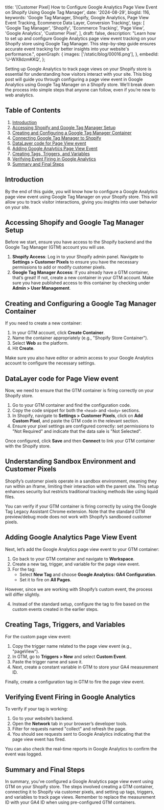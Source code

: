   title:
    '[Customer Pixel] How to Configure Google Analytics Page View Event on Shopify Using Google Tag Manager',
  date: '2024-08-29',
  blogId: 116,
  keywords:
    'Google Tag Manager, Shopify, Google Analytics, Page View Event Tracking, Ecommerce Data Layer, Conversion Tracking',
  tags: [
    'Google Tag Manager',
    'Shopify',
    'Ecommerce Tracking',
    'Page View',
    'Google Analytics',
    'Customer Pixel',
  ],
  draft: false,
  description:
    "Learn how to set up and configure Google Analytics page view event tracking on your Shopify store using Google Tag Manager. This step-by-step guide ensures accurate event tracking for better insights into your website's performance.",
  openGraph: {
    images: ['/static/blog/00016.png'],
  },
  embedId: 'U-WX8dzmKKQ',
};

<BlogHeader metadata={metadata} />

Setting up Google Analytics to track page views on your Shopify store is essential for understanding how visitors interact with your site. This blog post will guide you through configuring a page view event in Google Analytics using Google Tag Manager on a Shopify store. We’ll break down the process into simple steps that anyone can follow, even if you’re new to web analytics.

## Table of Contents

1. [Introduction](#introduction)
2. [Accessing Shopify and Google Tag Manager Setup](#accessing-shopify-and-google-tag-manager-setup)
3. [Creating and Configuring a Google Tag Manager Container](#creating-and-configuring-a-google-tag-manager-container)
4. [Connecting Google Tag Manager to Shopify](#connecting-google-tag-manager-to-shopify)
5. [DataLayer code for Page View event](#dataLayer-code-for-page-view-event)
6. [Adding Google Analytics Page View Event](#adding-google-analytics-page-view-event)
7. [Creating Tags, Triggers, and Variables](#creating-tags-triggers-and-variables)
8. [Verifying Event Firing in Google Analytics](#verifying-event-firing-in-google-analytics)
9. [Summary and Final Steps](#summary-and-final-steps)

## Introduction

By the end of this guide, you will know how to configure a Google Analytics page view event using Google Tag Manager on your Shopify store. This will allow you to track visitor interactions, giving you insights into user behavior on your site.

## Accessing Shopify and Google Tag Manager Setup

Before we start, ensure you have access to the Shopify backend and the Google Tag Manager (GTM) account you will use.

1. **Shopify Access**: Log in to your Shopify admin panel. Navigate to **Settings > Customer Pixels** to ensure you have the necessary permissions to add or modify customer pixels.
2. **Google Tag Manager Access**: If you already have a GTM container, that’s great! If not, create a new container in your GTM account. Make sure you have published access to this container by checking under **Admin > User Management**.

## Creating and Configuring a Google Tag Manager Container

If you need to create a new container:

1. In your GTM account, click **Create Container**.
2. Name the container appropriately (e.g., "Shopify Store Container").
3. Select **Web** as the platform.
4. Hit **Create**.

Make sure you also have editor or admin access to your Google Analytics account to configure the necessary settings.

## DataLayer code for Page View event

Now, we need to ensure that the GTM container is firing correctly on your Shopify store.

1. Go to your GTM container and find the configuration code.
2. Copy the code snippet for both the `<head>` and `<body>` sections.
3. In Shopify, navigate to **Settings > Customer Pixels**, click on **Add Custom Pixel**, and paste the GTM code in the relevant section.
4. Ensure your pixel settings are configured correctly: set permissions to "Not Required" and indicate that the data sale is "Not Selected".

<DataLayerCodeBlock fileName="page_view.js" />

Once configured, click **Save** and then **Connect** to link your GTM container with the Shopify store.

## Understanding Sandbox Environment and Customer Pixels

Shopify’s customer pixels operate in a sandbox environment, meaning they run within an iframe, limiting their interaction with the parent site. This setup enhances security but restricts traditional tracking methods like using liquid files.

You can verify if your GTM container is firing correctly by using the Google Tag Legacy Assistant Chrome extension. Note that the standard GTM preview/debug mode does not work with Shopify’s sandboxed customer pixels.

## Adding Google Analytics Page View Event

Next, let’s add the Google Analytics page view event to your GTM container:

1. Go back to your GTM container and navigate to **Workspace**.
2. Create a new tag, trigger, and variable for the page view event.
3. For the tag:
   - Select **New Tag** and choose **Google Analytics: GA4 Configuration**.
   - Set it to fire on **All Pages**.

However, since we are working with Shopify’s custom event, the process will differ slightly.

4. Instead of the standard setup, configure the tag to fire based on the custom events created in the earlier steps.

## Creating Tags, Triggers, and Variables

For the custom page view event:

1. Copy the trigger name related to the page view event (e.g., "pageView").
2. In GTM, go to **Triggers > New** and select **Custom Event**.
3. Paste the trigger name and save it.
4. Next, create a constant variable in GTM to store your GA4 measurement ID.

Finally, create a configuration tag in GTM to fire the page view event.

## Verifying Event Firing in Google Analytics

To verify if your tag is working:

1. Go to your website’s backend.
2. Open the **Network** tab in your browser’s developer tools.
3. Filter for requests named "collect" and refresh the page.
4. You should see requests sent to Google Analytics indicating that the page view event has fired.

You can also check the real-time reports in Google Analytics to confirm the event was logged.

## Summary and Final Steps

In summary, you’ve configured a Google Analytics page view event using GTM on your Shopify store. The steps involved creating a GTM container, connecting it to Shopify via customer pixels, and setting up tags, triggers, and variables to track page views. Remember to replace the measurement ID with your GA4 ID when using pre-configured GTM containers.

